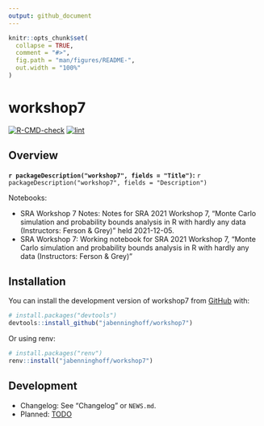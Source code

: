 ```yaml
---
output: github_document
---
```


<!-- README.md is generated from README.Rmd. Please edit that file -->

```r
knitr::opts_chunk$set(
  collapse = TRUE,
  comment = "#>",
  fig.path = "man/figures/README-",
  out.width = "100%"
)
```

# workshop7

<!-- badges: start -->
[![R-CMD-check](https://github.com/jabenninghoff/workshop7/workflows/R-CMD-check/badge.svg)](https://github.com/jabenninghoff/workshop7/actions)
[![lint](https://github.com/jabenninghoff/workshop7/workflows/lint/badge.svg)](https://github.com/jabenninghoff/workshop7/actions)
<!-- badges: end -->

## Overview

**`r packageDescription("workshop7", fields = "Title")`:** `r packageDescription("workshop7", fields = "Description")`

Notebooks:

* SRA Workshop 7 Notes: Notes for SRA 2021 Workshop 7, "Monte Carlo simulation and probability bounds analysis in R with hardly any data (Instructors: Ferson & Grey)" held 2021-12-05.
* SRA Workshop 7: Working notebook for SRA 2021 Workshop 7, "Monte Carlo simulation and probability bounds analysis in R with hardly any data (Instructors: Ferson & Grey)"

## Installation

You can install the development version of workshop7 from [GitHub](https://github.com/) with:

``` r
# install.packages("devtools")
devtools::install_github("jabenninghoff/workshop7")
```

Or using renv:

``` r
# install.packages("renv")
renv::install("jabenninghoff/workshop7")
```

## Development

- Changelog: See "Changelog" or `NEWS.md`.
- Planned: [TODO](TODO.md)
